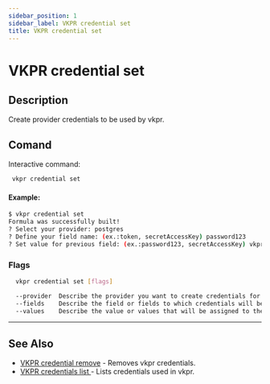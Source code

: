 ```yaml
---
sidebar_position: 1
sidebar_label: VKPR credential set
title: VKPR credential set
---
```


# VKPR credential set

## Description

Create provider credentials to be used by vkpr.

## Comand

Interactive command:

```sh
 vkpr credential set
```
#### Example:

```bash
$ vkpr credential set
Formula was successfully built!
? Select your provider: postgres
? Define your field name: (ex.:token, secretAccessKey) password123
? Set value for previous field: (ex.:password123, secretAccessKey) vkpr123
```

### Flags

```bash
  vkpr credential set [flags]
```

```sh
  --provider  Describe the provider you want to create credentials for in vkpr.
  --fields    Describe the field or fields to which credentials will be added in the provider.
  --values    ​​Describe the value or values ​​that will be assigned to the fields of the added provider.
```
---

## See Also

- [VKPR credential remove](/docs/commands/credential/delete) - Removes vkpr credentials.
- [VKPR credentials list ](/docs/commands/credential/list ) - Lists credentials used in vkpr.